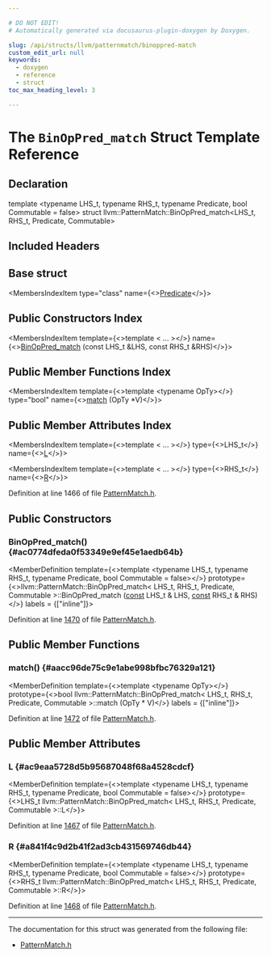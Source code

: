 ```yaml
---

# DO NOT EDIT!
# Automatically generated via docusaurus-plugin-doxygen by Doxygen.

slug: /api/structs/llvm/patternmatch/binoppred-match
custom_edit_url: null
keywords:
  - doxygen
  - reference
  - struct
toc_max_heading_level: 3

---
```





# The `BinOpPred_match` Struct Template Reference

<DoxygenPage pluginConfig={pluginConfig}>



## Declaration

<CodeBlock>template &lt;typename LHS&#95;t, typename RHS&#95;t, typename Predicate, bool Commutable = false&gt;
struct llvm::PatternMatch::BinOpPred_match&lt;LHS&#95;t, RHS&#95;t, Predicate, Commutable&gt;</CodeBlock>

## Included Headers

<IncludesList>
<IncludesListItem
  filePath="llvm/IR/PatternMatch.h"
  permalink="/docs/api/files/include/include/llvm/include/llvm/ir/patternmatch-h"
  isLocal="true" />
</IncludesList>

## Base struct

<MembersIndex>

<MembersIndexItem
  type="class"
  name={<><a href="/docs/api/classes/predicate">Predicate</a></>}>
</MembersIndexItem>

</MembersIndex>

## Public Constructors Index

<MembersIndex>

<MembersIndexItem
  template={<>template &lt; ... &gt;</>}
  name={<><a href="#ac0774dfeda0f53349e9ef45e1aedb64b">BinOpPred&#95;match</a> (const LHS&#95;t &amp;LHS, const RHS&#95;t &amp;RHS)</>}>
</MembersIndexItem>

</MembersIndex>

## Public Member Functions Index

<MembersIndex>

<MembersIndexItem
  template={<>template &lt;typename OpTy&gt;</>}
  type="bool"
  name={<><a href="#aacc96de75c9e1abe998bfbc76329a121">match</a> (OpTy &#42;V)</>}>
</MembersIndexItem>

</MembersIndex>

## Public Member Attributes Index

<MembersIndex>

<MembersIndexItem
  template={<>template &lt; ... &gt;</>}
  type={<>LHS&#95;t</>}
  name={<><a href="#ac9eaa5728d5b95687048f68a4528cdcf">L</a></>}>
</MembersIndexItem>

<MembersIndexItem
  template={<>template &lt; ... &gt;</>}
  type={<>RHS&#95;t</>}
  name={<><a href="#a841f4c9d2b41f2ad3cb431569746db44">R</a></>}>
</MembersIndexItem>

</MembersIndex>


Definition at line 1466 of file <a href="/docs/api/files/include/include/llvm/include/llvm/ir/patternmatch-h">PatternMatch.h</a>.

<SectionDefinition>

## Public Constructors

### BinOpPred&#95;match() {#ac0774dfeda0f53349e9ef45e1aedb64b}

<MemberDefinition
  template={<>template &lt;typename LHS&#95;t, typename RHS&#95;t, typename Predicate, bool Commutable = false&gt;</>}
  prototype={<>llvm::PatternMatch::BinOpPred&#95;match&lt; LHS&#95;t, RHS&#95;t, Predicate, Commutable &gt;::BinOpPred&#95;match (<a href="/docs/api/files/lib/lib/target/lib/target/aarch64/aarch64promoteconstant-cpp/#a90f8350fecae261c25be85d38b451bff">const</a> LHS&#95;t &amp; LHS, <a href="/docs/api/files/lib/lib/target/lib/target/aarch64/aarch64promoteconstant-cpp/#a90f8350fecae261c25be85d38b451bff">const</a> RHS&#95;t &amp; RHS)</>}
  labels = {["inline"]}>

Definition at line <a href="/docs/api/files/include/include/llvm/include/llvm/ir/patternmatch-h/#l01470">1470</a> of file <a href="/docs/api/files/include/include/llvm/include/llvm/ir/patternmatch-h">PatternMatch.h</a>.
</MemberDefinition>

</SectionDefinition>

<SectionDefinition>

## Public Member Functions

### match() {#aacc96de75c9e1abe998bfbc76329a121}

<MemberDefinition
  template={<>template &lt;typename OpTy&gt;</>}
  prototype={<>bool llvm::PatternMatch::BinOpPred&#95;match&lt; LHS&#95;t, RHS&#95;t, Predicate, Commutable &gt;::match (OpTy &#42; V)</>}
  labels = {["inline"]}>

Definition at line <a href="/docs/api/files/include/include/llvm/include/llvm/ir/patternmatch-h/#l01472">1472</a> of file <a href="/docs/api/files/include/include/llvm/include/llvm/ir/patternmatch-h">PatternMatch.h</a>.
</MemberDefinition>

</SectionDefinition>

<SectionDefinition>

## Public Member Attributes

### L {#ac9eaa5728d5b95687048f68a4528cdcf}

<MemberDefinition
  template={<>template &lt;typename LHS&#95;t, typename RHS&#95;t, typename Predicate, bool Commutable = false&gt;</>}
  prototype={<>LHS&#95;t llvm::PatternMatch::BinOpPred&#95;match&lt; LHS&#95;t, RHS&#95;t, Predicate, Commutable &gt;::L</>}>

Definition at line <a href="/docs/api/files/include/include/llvm/include/llvm/ir/patternmatch-h/#l01467">1467</a> of file <a href="/docs/api/files/include/include/llvm/include/llvm/ir/patternmatch-h">PatternMatch.h</a>.
</MemberDefinition>

### R {#a841f4c9d2b41f2ad3cb431569746db44}

<MemberDefinition
  template={<>template &lt;typename LHS&#95;t, typename RHS&#95;t, typename Predicate, bool Commutable = false&gt;</>}
  prototype={<>RHS&#95;t llvm::PatternMatch::BinOpPred&#95;match&lt; LHS&#95;t, RHS&#95;t, Predicate, Commutable &gt;::R</>}>

Definition at line <a href="/docs/api/files/include/include/llvm/include/llvm/ir/patternmatch-h/#l01468">1468</a> of file <a href="/docs/api/files/include/include/llvm/include/llvm/ir/patternmatch-h">PatternMatch.h</a>.
</MemberDefinition>

</SectionDefinition>

<hr/>

The documentation for this struct was generated from the following file:

<ul>
<li><a href="/docs/api/files/include/include/llvm/include/llvm/ir/patternmatch-h">PatternMatch.h</a></li>
</ul>

</DoxygenPage>
